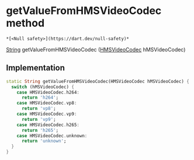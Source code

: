 # getValueFromHMSVideoCodec method

    *[<Null safety>](https://dart.dev/null-safety)*

[String](https://api.flutter.dev/flutter/dart-core/String-class.html) getValueFromHMSVideoCodec
([HMSVideoCodec](../../enum_hms_video_codec/HMSVideoCodec-class) hMSVideoCodec)

## Implementation

```dart
static String getValueFromHMSVideoCodec(HMSVideoCodec hMSVideoCodec) {
  switch (hMSVideoCodec) {
    case HMSVideoCodec.h264:
      return 'h264';
    case HMSVideoCodec.vp8:
      return 'vp8';
    case HMSVideoCodec.vp9:
      return 'vp9';
    case HMSVideoCodec.h265:
      return 'h265';
    case HMSVideoCodec.unknown:
      return 'unknown';
  }
}
```
